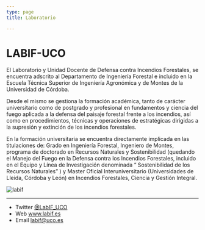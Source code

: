 ```yaml
---
type: page
title: Laboratorio

---
```


# LABIF-UCO



El Laboratorio y Unidad Docente de Defensa contra Incendios Forestales, se encuentra adscrito al Departamento de Ingeniería  Forestal e incluido en la Escuela Técnica Superior de Ingeniería Agronómica y de Montes de la Universidad de Córdoba.

Desde el mismo se gestiona la formación  académica, tanto de carácter universitario como de postgrado y profesional en fundamentos y ciencia  del fuego aplicada  a la defensa del paisaje forestal frente a los incendios, así como en procedimientos, técnicas  y operaciones de estratégicas dirigidas a la supresión y extinción de los incendios forestales.

En la formación universitaria se encuentra directamente implicada en las titulaciones de: Grado en Ingeniería Forestal, Ingeniero de Montes, programa de doctorado en  Recursos Naturales y Sostenibilidad (quedando el Manejo del Fuego en la Defensa contra los Incendios Forestales, incluido en el Equipo y Línea de Investigación denominada  “ Sostenibilidad de los Recursos Naturales” ) y Master Oficial Interuniversitario (Universidades de Lleida, Córdoba y León) en Incendios Forestales, Ciencia y Gestión Integral.

<Image
  src="http://labif.es/wp-content/uploads/2022/12/Logo2x_v4_LABIF-UCO.png"
  alt="labif"
  priority
  className="next-image"
/>

---

- Twitter [@LabIF_UCO](https://twitter.com/LabIF_UCO)
- Web www.labif.es
- Email labif@uco.es
